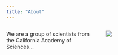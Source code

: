 ```yaml
---
title: "About"
---
```


:::: {.columns}

::: {.column width="50%"}
We are a group of scientists from the California Academy of Sciences...
:::

::: {.column width="50%"}
![](images/Academy_Logo-Horizontal-Academy_Green.png)
:::


::::